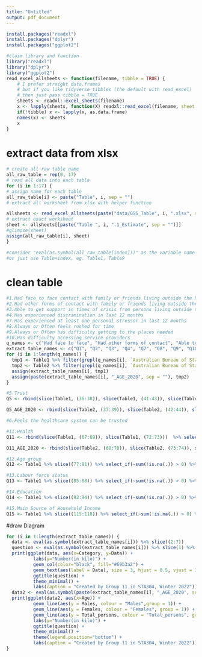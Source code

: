 ```yaml
---
title: "Untitled"
output: pdf_document
---
```


```r
install.packages("readxl")
install.packages("dplyr")
install.packages("ggplot2")
```

```r
#claim library and function
library("readxl")
library("dplyr")
library("ggplot2")
read_excel_allsheets <- function(filename, tibble = TRUE) {
    # I prefer straight data.frames
    # but if you like tidyverse tibbles (the default with read_excel)
    # then just pass tibble = TRUE
    sheets <- readxl::excel_sheets(filename)
    x <- lapply(sheets, function(X) readxl::read_excel(filename, sheet = X))
    if(!tibble) x <- lapply(x, as.data.frame)
    names(x) <- sheets
    x
}
```


# extract data from xlsx
```r
# create all raw table name
all_raw_table = rep(0, 17)
# read all data into each table
for (i in 1:17) {
# assign name for each table
all_raw_table[i] <- paste("Table", i, sep = "")
# extract all worksheet from xlsx with helper function

allsheets <- read_excel_allsheets(paste("data/GSS_Table", i, ".xlsx", sep = ""))
# extract exact worksheet
sheet <- allsheets[[paste("Table ", i, ".1_Estimate", sep = "")]]
#glimpse(sheet)
assign(all_raw_table[i], sheet)
}

#consider "eval(as.symbol(all_raw_table[index]))" as the variable name which is the raw table extract from file
#or just use Table+index, eg. Table1, Table9

```

# clean table
```r
#1.Had face to face contact with family or friends living outside the household at least once a week in last 3 months
#2.Had other forms of contact with family or friends living outside the household at least once a week in last 3 months
#3.Able to get support in times of crisis from persons living outside the household
#4.Has experienced discrimination in last 12 months
#7.Has experienced at least one personal stressor in last 12 months
#8.Always or Often feels rushed for time
#9.Always or Often has difficulty getting to the places needed
#10.Has difficulty accessing service providers
q_names <- c("Had face to face", "Had other forms of contact", "Able to get support in", "Has experienced discrimination", "Has experienced at least one", "Always or Often feels", "Always or Often has", "Has difficulty accessing service")
extract_table_names <- c("Q1", "Q2", "Q3", "Q4", "Q7", "Q8", "Q9", "Q10")
for (i in 1:length(q_names)) {
  tmp1 <- Table1 %>% filter(grepl(q_names[i], `Australian Bureau of Statistics`)) %>% select_if(~sum(!is.na(.)) > 0) %>% rename(c("Question"=`Australian Bureau of Statistics`, "2019_Males"=`...2`, "2019_Females"=`...3`, "2019_Total_persons"=`...4`, "2020_Males"=`...6`, "2020_Females"=`...7`, "2020_Total_persons"=`...8`)) %>% t() %>% as_tibble() %>% mutate(Category=c("Question", "2019_Males", "2019_Females", "2019_Total_persons", "2020_Males", "2020_Females", "2020_Total_persons"), .before = V1) %>% rename("Data"="V1")
  tmp2 <- Table2 %>% filter(grepl(q_names[i], `Australian Bureau of Statistics`)) %>% select_if(~sum(!is.na(.)) > 0) %>% rename(c("Sex"=`Australian Bureau of Statistics`, "15–24"=`...2`, "25–39"=`...3`, "40–54"=`...4`, "55–69"=`...5`, "70_years_and_over"=`...6`, "Total"=`...7`)) %>% replace(1, c("Males", "Females", "Total_persons")) %>% t() %>% as_tibble() %>% mutate(Age=c("Sex", "15–24", "25–39", "40–54", "55–69", "70_years_and_over", "Total"), .before = V1) %>% rename("Males"="V1", "Females"="V2", "Total_persons"="V3") %>% slice((2:7)) %>% mutate_if(is.numeric, round, digits = 2)
  assign(extract_table_names[i], tmp1)
  assign(paste(extract_table_names[i], "_AGE_2020", sep = ""), tmp2)
}

#5.Trust
Q5 <- rbind(slice(Table1, (36:38)), slice(Table1, (41:43)), slice(Table1, (46:48)), slice(Table1, (51:53)))  %>% select_if(~sum(!is.na(.)) > 0) %>% rename(c("Level"=`Australian Bureau of Statistics`,"2019_Males"=`...2`, "2019_Females"=`...3`, "2019_Total_persons"=`...4`, "2020_Males"=`...6`, "2020_Females"=`...7`, "2020_Total_persons"=`...8`)) %>% mutate(Question=rep(c("Feels most people can be trusted", "Feels the healthcare system can be trusted", "Feels police can be trusted", "Feels the justice system can be trusted"), each = 3), .before = Level)

Q5_AGE_2020 <- rbind(slice(Table2, (37:39)), slice(Table2, (42:44)), slice(Table2, (47:49)), slice(Table2, (52:54)), slice(Table2, (107:109)), slice(Table2, (112:114)), slice(Table2, (117:119)), slice(Table2, (122:124)), slice(Table2, (177:179)), slice(Table2, (182:184)), slice(Table2, (187:189)), slice(Table2, (192:194))) %>% select_if(~sum(!is.na(.)) > 0) %>% rename(c("Level"=`Australian Bureau of Statistics`, "15–24"=`...2`, "25–39"=`...3`, "40–54"=`...4`, "55–69"=`...5`, "70_years_and_over"=`...6`, "Total"=`...7`)) %>% mutate(Question=rep(rep(c("Feels most people can be trusted", "Feels the healthcare system can be trusted", "Feels police can be trusted", "Feels the justice system can be trusted"), each = 3), 3), .before = Level) %>% mutate(Sex=rep(c("Males", "Females", "Total_persons"), each=12), .before = Question)

#6.Feels the healthcare system can be trusted

#11.Health
Q11 <- rbind(slice(Table1, (67:69)), slice(Table1, (72:73)))  %>% select_if(~sum(!is.na(.)) > 0) %>% rename(c("Options"=`Australian Bureau of Statistics`,"2019_Males"=`...2`, "2019_Females"=`...3`, "2019_Total_persons"=`...4`, "2020_Males"=`...6`, "2020_Females"=`...7`, "2020_Total_persons"=`...8`)) %>% mutate(Question=c(rep("Self-assessed health status", 3), rep("Whether currently smokes", 2)), .before = Options)

Q11_AGE_2020 <- rbind(slice(Table2, (68:70)), slice(Table2, (73:74)), slice(Table2, (138:140)), slice(Table2, (143:144)), slice(Table2, (208:210)), slice(Table2, (213:214))) %>% select_if(~sum(!is.na(.)) > 0) %>% rename(c("Options"=`Australian Bureau of Statistics`, "15–24"=`...2`, "25–39"=`...3`, "40–54"=`...4`, "55–69"=`...5`, "70_years_and_over"=`...6`, "Total"=`...7`)) %>% mutate(Question=rep(c(rep("Self-assessed health status", 3), rep("Whether currently smokes", 2)), 3), .before = Options) %>% mutate(Sex=rep(c("Males", "Females", "Total_persons"), each=5), .before = Question)

#12.Age group
Q12 <- Table1 %>% slice((77:81)) %>% select_if(~sum(!is.na(.)) > 0) %>% rename(c("Age group"=`Australian Bureau of Statistics`, "2019_Males"=`...2`, "2019_Females"=`...3`, "2019_Total_persons"=`...4`, "2020_Males"=`...6`, "2020_Females"=`...7`, "2020_Total_persons"=`...8`)) 

#13.Labour force status
Q13 <- Table1 %>% slice((85:88)) %>% select_if(~sum(!is.na(.)) > 0) %>% rename(c("Labour force status"=`Australian Bureau of Statistics`, "2019_Males"=`...2`, "2019_Females"=`...3`, "2019_Total_persons"=`...4`, "2020_Males"=`...6`, "2020_Females"=`...7`, "2020_Total_persons"=`...8`)) %>% replace(1, c("Full-time Employed", "Part-time Employed", "Unemployed", "Not in the labour force"))

#14.Education
Q14 <- Table1 %>% slice((92:94)) %>% select_if(~sum(!is.na(.)) > 0) %>% rename(c("Level of highest non-school qualification"=`Australian Bureau of Statistics`, "2019_Males"=`...2`, "2019_Females"=`...3`, "2019_Total_persons"=`...4`, "2020_Males"=`...6`, "2020_Females"=`...7`, "2020_Total_persons"=`...8`))

#15.Main Source of Household Income
Q15 <- Table1 %>% slice((115:118)) %>% select_if(~sum(!is.na(.)) > 0) %>% rename(c("Main Source of Household Income"=`Australian Bureau of Statistics`, "2019_Males"=`...2`, "2019_Females"=`...3`, "2019_Total_persons"=`...4`, "2020_Males"=`...6`, "2020_Females"=`...7`, "2020_Total_persons"=`...8`))
```


#draw Diagram
```r
for (i in 1:length(extract_table_names)) {
  data <- eval(as.symbol(extract_table_names[i])) %>% slice((2:7))
  question <- eval(as.symbol(extract_table_names[i])) %>% slice(1) %>% select(Data) %>% unlist()
  print(ggplot(data, aes(x=Category, y=Data)) + 
          labs(y="Number(in kilo)") + 
          geom_col(color="black", fill="#69b3a2") +
          geom_text(aes(label = Data), size = 3, hjust = 0.5, vjust = 3, position = "stack") +
          ggtitle(question) +
          theme_minimal() + 
          labs(caption = "Created by Group 11 in STA304, Winter 2022"))
  data2 <- eval(as.symbol(paste(extract_table_names[i], "_AGE_2020", sep = "")))
  print(ggplot(data2, aes(x=Age)) + 
          geom_line(aes(y = Males, colour = "Males",group = 1)) + 
          geom_line(aes(y = Females, colour = "Females", group = 1)) +
          geom_line(aes(y = Total_persons, colour = "Total_persons", group = 1)) +
          labs(y="Number(in kilo)") + 
          ggtitle(question) +
          theme_minimal() + 
          theme(legend.position="bottom") +
          labs(caption = "Created by Group 11 in STA304, Winter 2022"))
}

```

